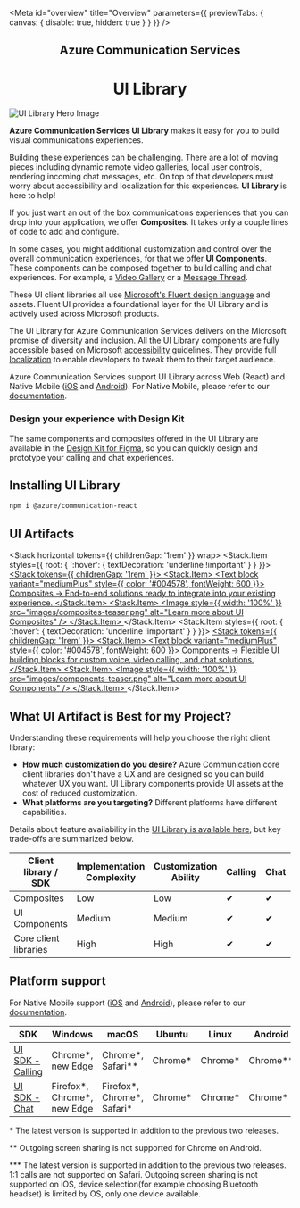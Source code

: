 
<Meta id="overview" title="Overview" parameters={{ previewTabs: { canvas: { disable: true, hidden: true } } }} />

<Stack horizontal horizontalAlign="space-between" style={overviewPageImagesStackStyle}>
  <Stack.Item align="center">
    <h2
      style={{
        fontFamily: '"Segoe UI", sans-serif',
        color: 'rgba(0,0,0,.5)',
        fontSize: '1.125rem',
        fontWeight: '500',
        border: 'none',
        margin: '0rem 0rem 0.25rem 0rem',
        lineHeight: '1.5rem'
      }}
    >
      Azure Communication Services
    </h2>
    <h1
      style={{
        fontFamily: '"Segoe UI", sans-serif',
        color: '#0078D4',
        fontWeight: '600',
        fontSize: '2rem',
        margin: '0rem',
        lineHeight: '2.5rem'
      }}
    >
      UI Library
    </h1>
  </Stack.Item>
  <Stack.Item align="center">
    <img src="images/hero.svg" alt="UI Library Hero Image" style={{ maxHeight: '18.75rem' }} />
  </Stack.Item>
</Stack>

**Azure Communication Services UI Library** makes it easy for you to build visual communications experiences.

Building these experiences can be challenging.
There are a lot of moving pieces including dynamic remote video galleries, local user controls, rendering incoming chat messages, etc.
On top of that developers must worry about accessibility and localization for this experiences.
**UI Library** is here to help!

If you just want an out of the box communications experiences that you can drop into your application, we offer **Composites**.
It takes only a couple lines of code to add and configure.

In some cases, you might additional customization and control over the overall communication experiences, for that we offer **UI Components**.
These components can be composed together to build calling and chat experiences. For example, a [Video Gallery](./?path=/story/ui-components-videotile--video-tile) or a [Message Thread](./?path=/story/ui-components-messagethread--message-thread).

These UI client libraries all use [Microsoft's Fluent design language](https://developer.microsoft.com/fluentui/) and assets. Fluent UI provides a foundational layer for the UI Library and is actively used across Microsoft products.

The UI Library for Azure Communication Services delivers on the Microsoft promise of diversity and inclusion.
All the UI Library components are fully accessible based on Microsoft [accessibility](./?path=/docs/accessibility--page) guidelines.
They provide full [localization](./?path=/docs/localization--page) to enable developers to tweak them to their target audience.

Azure Communication Services support UI Library across Web (React) and Native Mobile ([iOS](https://docs.microsoft.com/azure/communication-services/quickstarts/ui-library/get-started-composites?tabs=kotlin&pivots=platform-ios) and [Android](https://docs.microsoft.com/azure/communication-services/quickstarts/ui-library/get-started-composites?tabs=kotlin&pivots=platform-android)). For Native Mobile, please refer to our [documentation](https://docs.microsoft.com/azure/communication-services/concepts/ui-library/ui-library-overview?pivots=platform-mobile).

### Design your experience with Design Kit

The same components and composites offered in the UI Library are available in the [Design Kit for Figma](https://www.figma.com/community/file/1095841357293210472), so you can quickly design and prototype your calling and chat experiences.

## Installing UI Library

```bash
npm i @azure/communication-react
```

## UI Artifacts

<Stack horizontal tokens={{ childrenGap: '1rem' }} wrap>
  <Stack.Item styles={{ root: { ':hover': { textDecoration: 'underline !important' } } }}>
    <a style={overviewPageUIArtifactsStackStyle} href="/docs/quickstarts-composites--page">
      <Stack tokens={{ childrenGap: '1rem' }}>
        <Stack.Item>
          <Text block variant="mediumPlus" style={{ color: '#004578', fontWeight: 600 }}>
            Composites →
          </Text>
          <Text block variant="medium">
            End-to-end solutions ready to integrate into your existing experience.
          </Text>
        </Stack.Item>
        <Stack.Item>
          <Image style={{ width: '100%' }} src="images/composites-teaser.png" alt="Learn more about UI Composites" />
        </Stack.Item>
      </Stack>
    </a>
  </Stack.Item>
  <Stack.Item styles={{ root: { ':hover': { textDecoration: 'underline !important' } } }}>
    <a style={overviewPageUIArtifactsStackStyle} href="/docs/overview-uicomponents--page">
      <Stack tokens={{ childrenGap: '1rem' }}>
        <Stack.Item>
          <Text block variant="mediumPlus" style={{ color: '#004578', fontWeight: 600 }}>
            Components →
          </Text>
          <Text block variant="medium">
            Flexible UI building blocks for custom voice, video calling, and chat solutions.
          </Text>
        </Stack.Item>
        <Stack.Item>
          <Image style={{ width: '100%' }} src="images/components-teaser.png" alt="Learn more about UI Components" />
        </Stack.Item>
      </Stack>
    </a>
  </Stack.Item>
</Stack>

## What UI Artifact is Best for my Project?

Understanding these requirements will help you choose the right client library:

- **How much customization do you desire?** Azure Communication core client libraries don't have a UX and are designed so you can build whatever UX you want. UI Library components provide UI assets at the cost of reduced customization.
- **What platforms are you targeting?** Different platforms have different capabilities.

Details about feature availability in the [UI Library is available here](./?path=/story/usecases--page), but key trade-offs are summarized below.

| Client library / SDK  | Implementation Complexity | Customization Ability | Calling | Chat | [Teams Interop](https://docs.microsoft.com/azure/communication-services/concepts/teams-interop) |
| --------------------- | ------------------------- | --------------------- | ------- | ---- | ----------------------------------------------------------------------------------------------- |
| Composites            | Low                       | Low                   | ✔       | ✔    | ✔                                                                                               |
| UI Components         | Medium                    | Medium                | ✔       | ✔    | ✔                                                                                               |
| Core client libraries | High                      | High                  | ✔       | ✔    | ✔                                                                                               |

## Platform support

For Native Mobile support ([iOS](https://docs.microsoft.com/azure/communication-services/quickstarts/ui-library/get-started-composites?tabs=kotlin&pivots=platform-ios) and [Android](https://docs.microsoft.com/azure/communication-services/quickstarts/ui-library/get-started-composites?tabs=kotlin&pivots=platform-android)), please refer to our [documentation](https://docs.microsoft.com/azure/communication-services/concepts/ui-library/ui-library-overview?pivots=platform-mobile).

| SDK                             | Windows                       | macOS                         | Ubuntu   | Linux    | Android    | iOS          |
| ------------------------------- | ----------------------------- | ----------------------------- | -------- | -------- | ---------- | ------------ |
| [UI SDK - Calling][calling-msv] | Chrome\*, new Edge            | Chrome\*, Safari\*\*          | Chrome\* | Chrome\* | Chrome\*\* | Safari\*\*\* |
| [UI SDK - Chat][chat-msv]       | Firefox\*, Chrome\*, new Edge | Firefox\*, Chrome\*, Safari\* | Chrome\* | Chrome\* | Chrome\*   | Safari\*\*\* |

\* The latest version is supported in addition to the
previous two releases.

\*\* Outgoing screen sharing is not supported for Chrome on Android.

\*\*\* The latest version is supported in addition to the previous two releases. 1:1 calls are not supported on Safari. Outgoing screen sharing
is not supported on iOS, device selection(for example choosing Bluetooth headset) is limited by OS, only one device available.

[calling-msv]: https://docs.microsoft.com/en-us/azure/communication-services/concepts/voice-video-calling/calling-sdk-features#javascript-calling-sdk-support-by-os-and-browser
[chat-msv]: https://docs.microsoft.com/en-us/azure/communication-services/concepts/chat/sdk-features#javascript-chat-sdk-support-by-os-and-browser
